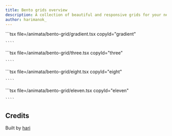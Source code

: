 ```yaml
---
title: Bento grids overview
description: A collection of beautiful and responsive grids for your next project.
author: harimanok_
---
```



<ComponentList className="flex flex-col">
  <ComponentListItem copyId="gradient" className="flex-1 w-full">
    <Gradient />
    ```tsx file=<rootDir>/animata/bento-grid/gradient.tsx copyId="gradient"

    ````

  </ComponentListItem>

  <ComponentListItem copyId="three" className="flex-1 w-full">
    <Three className="w-full" />
    ```tsx file=<rootDir>/animata/bento-grid/three.tsx copyId="three"

    ````

  </ComponentListItem>

  <ComponentListItem copyId="eight" className="flex-1 w-full">
    <Eight className="w-full" />
    ```tsx file=<rootDir>/animata/bento-grid/eight.tsx copyId="eight"

    ````

  </ComponentListItem>

  <ComponentListItem copyId="eleven" className="flex-1 w-full">
    <Eleven className="w-full" />
    ```tsx file=<rootDir>/animata/bento-grid/eleven.tsx copyId="eleven"

    ````

  </ComponentListItem>
</ComponentList>

## Credits

Built by [hari](https://github.com/hari)
